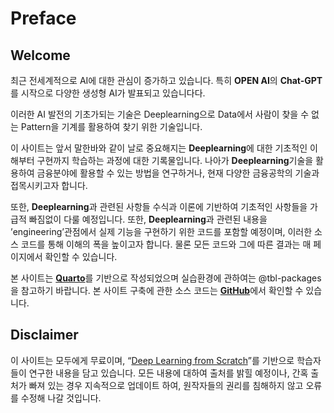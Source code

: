 # Preface {.unnumbered}

## Welcome

최근 전세계적으로 AI에 대한 관심이 증가하고 있습니다. 특히 **OPEN AI**의 **Chat-GPT**를 시작으로 다양한 생성형 AI가 발표되고 있습니다다.

이러한 AI 발전의 기초가되는 기술은 Deeplearning으로 Data에서 사람이 찾을 수 없는 Pattern을 기계를 활용하여 찾기 위한 기술입니다.

이 사이트는 앞서 말한바와 같이 날로 중요해지는 **Deeplearning**에 대한 기초적인 이해부터 구현까지 학습하는 과정에 대한 기록물입니다. 나아가 **Deeplearning**기술을 활용하여 금융분야에 활용할 수 있는 방법을 연구하거나, 현재 다양한 금융공학의 기술과 접목시키고자 합니다.

또한, **Deeplearning**과 관련된 사항들 수식과 이론에 기반하여 기초적인 사항들을 가급적 빠짐없이 다룰 예정입니다. 또한, **Deeplearning**과 관련된 내용을 'engineering'관점에서 실제 기능을 구현하기 위한 코드를 포함할 예정이며, 이러한 소스 코드를 통해 이해의 폭을 높이고자 합니다. 물론 모든 코드와 그에 따른 결과는 매 페이지에서 확인할 수 있습니다.

::: {.callout-note}
본 사이트는 **[Quarto](https://quarto.org/)**를 기반으로 작성되었으며 실습환경에 관하여는 @tbl-packages 을 참고하기 바랍니다.
본 사이트 구축에 관한 소스 코드는 **[GitHub](https://jay-lee-85.github.io/DeepLearning/)**에서 확인할 수 있습니다.
:::

## Disclaimer

이 사이트는 모두에게 무료이며, "[Deep Learning from Scratch](https://github.com/ahn-github/saito-goki)"를 기반으로 학습자들이 연구한 내용을 담고 있습니다. 모든 내용에 대하여 출처를 밝힐 예정이나, 간혹 출처가 빠져 있는 경우 지속적으로 업데이트 하여, 원작자들의 권리를 침해하지 않고 오류를 수정해 나갈 것입니다.